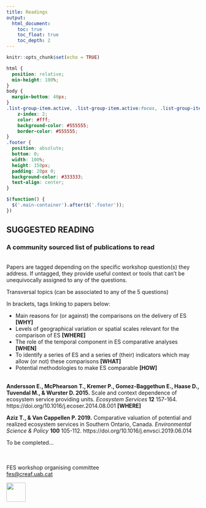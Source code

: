 ```yaml
---
title: Readings
output: 
  html_document:
    toc: true
    toc_float: true
    toc_depth: 2
---
```

<style>
.title{
    display: none;
}
.tocify-extend-page { 
  height: 100px !important;
}
</style>

```r
knitr::opts_chunk$set(echo = TRUE)
```

```css
html {
  position: relative;
  min-height: 100%;
}
body {
  margin-bottom: 40px;
}
.list-group-item.active, .list-group-item.active:focus, .list-group-item.active:hover {
    z-index: 2;
    color: #fff;
    background-color: #555555;
    border-color: #555555;
}
.footer {
  position: absolute;
  bottom: 0;
  width: 100%;
  height: 150px;
  padding: 20px 0;
  background-color: #333333;
  text-align: center;
}
```

```js
$(function() {
  $('.main-container').after($('.footer'));
})
```
<style>
body {
text-align: left}
.tocify-extend-page { 
  height: 50px !important;
}
</style>

## SUGGESTED READING

### A community sourced list of publications to read

<br>
Papers are tagged depending on the specific workshop question(s) they address. If untagged, they provide useful context or tools that can’t be unequivocally assigned to any of the questions. 

Transversal topics (can be associated to any of the 5 questions) 

In brackets, tags linking to papers below:

  +   Main reasons for (or against) the comparisons on the delivery of ES <b>[WHY]</b>
  +   Levels of geographical variation or spatial scales relevant for the comparison of ES <b>[WHERE]</b>
  +   The role of the temporal component in ES comparative analyses <b>[WHEN]</b>
  +   To identify a series of ES and a series of (their) indicators which may allow (or not) these comparisons <b>[WHAT]</b>
  +   Potential methodologies to make ES comparable <b>[HOW]</b>
<br>
<br>

<b>Andersson E., McPhearson T., Kremer P., Gomez-Baggethun E., Haase D., Tuvendal M., & Wurster D. 2015.</b> Scale and context dependence of ecosystem service providing units. <em>Ecosystem Services</em> <b>12</b> 157-164. https://doi.org/10.1016/j.ecoser.2014.08.001 <b>[WHERE]</b>

<b>Aziz T., & Van Cappellen P. 2019.</b> Comparative valuation of potential and realized ecosystem services in Southern Ontario, Canada. <em>Environmental Science & Policy</em> <b>100</b> 105-112. https://doi.org/10.1016/j.envsci.2019.06.014 

To be completed...
<br>
<br>
<br>

::: {.footer .text-muted .bg-info}
 <p>FES workshop organising committee<br>
 <a href="mailto:fes@creaf.uab.cat">fes@creaf.uab.cat</a></p>
 <img src="images/CREAF SO - logo pluma_blanca ENG_ministerio.png" alt="" height = "50">
:::